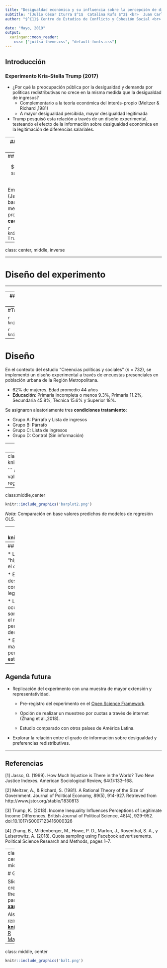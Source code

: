 ```yaml
---
title: "Desigualdad económica y su influencia sobre la percepción de diferencias de ingreso legítimas"
subtitle: "[Julio César Iturra $^1$  Catalina Rufs $^2$ <br>  Juan Carlos Castillo $^{1,3}$]()"
author: "$^{1}$ Centro de Estudios de Conflicto y Cohesión Social <br> $^2$ Pontificia Universidad Católica de Chile  <br> $^3$ Universidad de Chile"

date: "Mayo, 2019"
output:
  xaringan::moon_reader:
    css: ["juitsa-theme.css", "default-fonts.css"]
---    
```

## Introducción

### Experimento Kris-Stella Trump (2017)

- ¿Por qué la preocupación pública por la desigualdad y demanda por políticas redistributivas no crece en la misma medida que la desigualdad de ingresos?
  - Complementario a la teoría económica del interés-propio (Meltzer & Richard ,1981)
  - A mayor desigualdad percibida, mayor desigualdad legitimada
  
* Trump pesquisó esta relación a través de un diseño experimental, testeando el efecto de la información sobre desigualdad económica en la legitimación de diferencias salariales.  

---
### Experimento Kris-Stella Trump (2017)

**Supuestos teóricos:**
- Hipótesis de ajuste
  - Sesgo de *status quo*: ajuste racional y efecto ancla.
  - Teoría de la justificación del sistema
- Se llevó a cabo un experimento con tres condiciones para demostrar empíricamente:

 *<center> ¿Influyen las percepciones de desigualdad existentes en las percepciones de desigualdad legítima? </center>* 

---
## Experimento Kris-Stella Trump


$$D_1 = \ln\Bigg(\frac{\text{Máximo salario recomendado}}{\text{Mínimo salario recomendado}} \Bigg)$$

Empleando el Indice de Justicia (Jasso, 1999), se elaboró una medida basada en el salario **máximo** y **mínimo** mencionado por cada individuo en la pregunta sobre **cuánto debería ganar cada ocupación**.


```r
knitr::include_graphics('Resultados-Trump.png') 
```

---
class: center, middle, inverse

***
# Diseño del experimento
***

---
## Variable dependiente: Desigualdad recomendada

```r
knitr::include_graphics('depvar1.png') 
```

$$D_2  = \ln\Bigg(\frac{\text{Salario Gerente}}{\text{Salario Obrero}}\Bigg)$$
---
#Tratamientos

```r
knitr::include_graphics('treat1b.png') 
```

```r

knitr::include_graphics('treat2.png') 
```

---
# Diseño

En el contexto del estudio "Creencias políticas y sociales" (*n* = 732), se implementó un diseño experimental a través de encuestas presenciales en población urbana de la Región Metropolitana. 

* 62% de mujeres. Edad promedio 44 años
* **Educación**: Primaria incompleta o menos 9.3%, Primaria 11.2%, Secundaria 45.8%, Técnica 15.6% y Superior 18%. 


Se asignaron aleatoriamente  tres **condiciones tratamiento**:

- Grupo A: Párrafo y Lista de ingresos
- Grupo B: Párrafo
- Grupo C: Lista de ingresos
- Grupo D: Control (Sin información)


<!-- <table style="text-align:center"><tr><td colspan="5" style="border-bottom: 1px solid black"></td></tr><tr><td style="text-align:left"> </td><td>Media</td><td>DS</td><td>Min</td><td>Máx</td></tr> -->
<!-- <tr><td colspan="5" style="border-bottom: 1px solid black"></td></tr><tr><td style="text-align:left">Log(Máx/Min) reco.</td><td>2.60</td><td>0.97</td><td>0.00</td><td>6.31</td></tr> -->
<!-- <tr><td style="text-align:left">Log(Gerente/Obrero) reco.</td><td>2.00</td><td>1.15</td><td>-3.40</td><td>6.31</td></tr> -->
<!-- <tr><td style="text-align:left">Log(Gerente/Obrero) perc.</td><td>2.84</td><td>1.19</td><td>-3.06</td><td>7.60</td></tr> -->
<!-- <tr><td colspan="5" style="border-bottom: 1px solid black"></td></tr></table> -->


---
class: middle, center, inverse

***
# Resultados
***
---
class:middle,center
```r

knitr::include_graphics('barplot1.png') 

```
*Nota*: Comparación en base valores predichos de modelos de regresión OLS. 
---

class:middle,center
```r

knitr::include_graphics('barplot2.png') 

```
*Nota*: Comparación en base valores predichos de modelos de regresión OLS.

---
class:middle, center
```r

knitr::include_graphics('table1.png') 

```
---
## Conclusiones

* La evidencia muestra que la "hipótesis de ajuste" se cumple para el contexto chileno.

* El tener conocimiento sobre la desigualdad de ingresos tiene como consecuencia que las personas legitimen mayores brechas salariales.

* Las diferencias legítimas entre ocupaciones de bajo y alto estatus son suseptibles de ser afectadas por el nivel de conocimiento que las personas tienen sobre la desigualdad. 

* El efecto del tratamiento se mantiene independiente de la percepción de desigualdad y el estatus social de los individuos.

---
## Agenda futura

- Replicación del experimento con una muestra de mayor extensión y representatividad.
    
    * Pre-registro del experimento en el [Open Science Framework](www.osf.io).

    * Opción de realizar un muestreo por cuotas a través de internet (Zhang et al.,2018).
    
    * Estudio comparado con otros países de América Latina.
    
- Explorar la relación entre el grado de información sobre desigualdad y preferencias redistributivas. 

---

## Referencias

[1] Jasso, G. (1999). How Much Injustice is There in the World? Two New Justice Indexes. American Sociological
Review, 64(1):133–168.

[2] Meltzer, A., & Richard, S. (1981). A Rational Theory of the Size of Government. Journal of Political Economy, 89(5), 914-927. Retrieved from http://www.jstor.org/stable/1830813

[3] Trump, K. (2018). Income Inequality Influences Perceptions of Legitimate Income Differences. British Journal of Political Science, 48(4), 929-952.
doi:10.1017/S0007123416000326

[4] Zhang, B., Mildenberger, M., Howe, P. D., Marlon, J., Rosenthal, S. A., y Leiserowitz, A. (2018). Quota sampling using Facebook advertisements. Political Science Research and Methods, pages 1–7.

---
class: center, middle


# Gracias

Slides created via the R package [**xaringan**](https://github.com/yihui/xaringan).

Also use [remark.js](https://remarkjs.com), [**knitr**](http://yihui.name/knitr), and [R Markdown](https://rmarkdown.rstudio.com).

---
class: middle, center


```r

knitr::include_graphics('bal1.png') 

```


